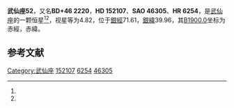 {{Starbox begin
| name = 武仙座52
}}
{{Starbox observe
| epoch = [[J2000.0|J2000.0]]
| constell = [[武仙座|武仙座]]<ref name=SIMBAD>{{cite web
 | url=http://simbad.u-strasbg.fr/simbad/sim-id?Ident=HR+6254
 | title=Pulsating variable Star
 | publisher=Centre de Données astronomiques de Strasbourg
 | work=SIMBAD
 | accessdate=2012-07-13
 | archive-date=2016-03-17
 | archive-url=https://web.archive.org/web/20160317085010/http://simbad.u-strasbg.fr/simbad/sim-id?Ident=HR+6254
 | dead-url=no
 }}</ref><ref name=DATA>{{cite web
 | url=http://vizier.u-strasbg.fr/viz-bin/VizieR-5?-out.add=.&-source=5050&-corr=PK=HR&-out.max=9999&HR=6254
 | title=VizieR Detailed Page
 | accessdate=2012-07-13
 | archive-date=2016-03-05
 | archive-url=https://web.archive.org/web/20160305024840/http://vizier.u-strasbg.fr/viz-bin/VizieR-5?-out.add=.&-source=5050&-corr=PK=HR&-out.max=9999&HR=6254
 | dead-url=no
 }}</ref>
| 星官 = 
| ra = {{RA|16|49|14.2}}<ref name=SIMBAD /><ref name=DATA />
| dec = {{DEC|+45|59|0}}<ref name=SIMBAD /><ref name=DATA />
| appmag_v = 4.82<ref name=SIMBAD /><ref name=DATA />
}}
{{Starbox character
| class = A2VpSrCrEu<ref name=SIMBAD /><ref name=DATA />
| b-v = 0.09<ref name=SIMBAD /><ref name=DATA />
| u-b = 0.04<ref name=SIMBAD /><ref name=DATA />
| r-i = 0.01<ref name=SIMBAD /><ref name=DATA />
| variable = 
}}
{{Starbox astrometry
| radial_v = 0.04
| prop_mo_ra = -1
| parallax = 0.01
| p_error = 
}}
{{Starbox catalog
| names =BD+46 2220，[[SAO星表|SAO]] 46305，[[HD星表|HD]] 152107，[[HR星表|HR]] 6254}}
{{Starbox reference |Simbad=HR+6254}}
{{Starbox end}}

'''武仙座52'''，又名'''BD+46 2220'''，'''HD 152107'''、'''SAO 46305'''、'''HR 6254'''，是[[武仙座|武仙座]]的一颗恒星<ref name=SIMBAD /><ref name=DATA />，视星等为4.82，位于[[銀道座標系|銀經]]71.61，[[銀道座標系|銀緯]]39.96，其[[B1900.0|B1900.0]]坐标为赤經{{RA|16|46|18.5}}，赤緯{{DEC|+46|39.96|27}}。

== 参考文献 ==
{{reflist}}

{{star-stub}}

{{武仙座恒星}}
[[Category:武仙座|Category:武仙座]]
[[Category:HD和HDE天體|152107]]
[[Category:HR天體|6254]]
[[Category:SAO天體|46305]]
